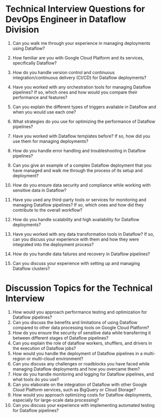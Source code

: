 

# Technical Interview Questions for DevOps Engineer in Dataflow Division

1. Can you walk me through your experience in managing deployments using Dataflow?

2. How familiar are you with Google Cloud Platform and its services, specifically Dataflow?

3. How do you handle version control and continuous integration/continuous delivery (CI/CD) for Dataflow deployments?

4. Have you worked with any orchestration tools for managing Dataflow pipelines? If so, which ones and how would you compare their performance and features?

5. Can you explain the different types of triggers available in Dataflow and when you would use each one?

6. What strategies do you use for optimizing the performance of Dataflow pipelines?

7. Have you worked with Dataflow templates before? If so, how did you use them for managing deployments?

8. How do you handle error handling and troubleshooting in Dataflow pipelines?

9. Can you give an example of a complex Dataflow deployment that you have managed and walk me through the process of its setup and deployment?

10. How do you ensure data security and compliance while working with sensitive data in Dataflow?

11. Have you used any third-party tools or services for monitoring and managing Dataflow pipelines? If so, which ones and how did they contribute to the overall workflow?

12. How do you handle scalability and high availability for Dataflow deployments?

13. Have you worked with any data transformation tools in Dataflow? If so, can you discuss your experience with them and how they were integrated into the deployment process?

14. How do you handle data failures and recovery in Dataflow pipelines?

15. Can you discuss your experience with setting up and managing Dataflow clusters?

# Discussion Topics for the Technical Interview

1. How would you approach performance testing and optimization for Dataflow pipelines?
2. Can you discuss the benefits and limitations of using Dataflow compared to other data processing tools on Google Cloud Platform?
3. How do you ensure the security of sensitive data while transferring it between different stages of Dataflow pipelines?
4. Can you explain the role of dataflow workers, shufflers, and drivers in the execution of Dataflow jobs?
5. How would you handle the deployment of Dataflow pipelines in a multi-region or multi-cloud environment?
6. Can you discuss any challenges or roadblocks you have faced while managing Dataflow deployments and how you overcame them?
7. How do you handle monitoring and logging for Dataflow pipelines, and what tools do you use?
8. Can you elaborate on the integration of Dataflow with other Google Cloud Platform services, such as BigQuery or Cloud Storage?
9. How would you approach optimizing costs for Dataflow deployments, especially for large-scale data processing?
10. Can you discuss your experience with implementing automated testing for Dataflow pipelines?
